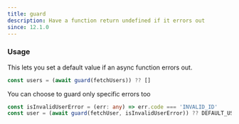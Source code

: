 ```yaml
---
title: guard
description: Have a function return undefined if it errors out
since: 12.1.0
---
```


### Usage

This lets you set a default value if an async function errors out.

```ts
const users = (await guard(fetchUsers)) ?? []
```

You can choose to guard only specific errors too

```ts
const isInvalidUserError = (err: any) => err.code === 'INVALID_ID'
const user = (await guard(fetchUser, isInvalidUserError)) ?? DEFAULT_USER
```
